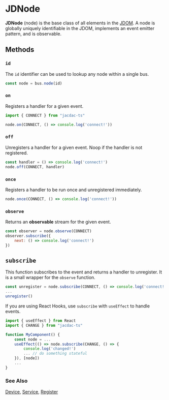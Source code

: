 # JDNode

**JDNode** (node) is the base class of all elements in the [JDOM](/clients/javascript/jdom/).
A node is globally uniquely identifiable in the JDOM,
implements an event emitter pattern, and is observable.

## Methods

### ``id``

The ``id`` identifier can be used to lookup any node within a single bus.

```javascript
const node = bus.node(id)
```

### ``on``

Registers a handler for a given event.

```javascript
import { CONNECT } from "jacdac-ts"

node.on(CONNECT, () => console.log('connect!'))
```

### ``off``

Unregisters a handler for a given event. Noop if the handler is not registered.

```javascript
const handler = () => console.log('connect!')
node.off(CONNECT, handler)
```

### ``once``

Registers a handler to be run once and unregistered immediately.

```javascript
node.once(CONNECT, () => console.log('connect!'))
```

### ``observe``

Returns an **observable** stream for the given event. 

```javascript
const observer = node.observe(CONNECT)
observer.subscribe({
    next: () => console.log('connect!')
})
```

## ``subscribe``

This function subscribes to the event and returns a handler to unregister.
It is a small wrapper for the ``observe`` function.

```javascript
const unregister = node.subscribe(CONNECT, () => console.log('connect!'))
...
unregister()
```

If you are using React Hooks, use ``subscribe`` with ``useEffect`` to handle events.

```typescript
import { useEffect } from React
import { CHANGE } from "jacdac-ts"

function MyComponent() {
    const node = ...
    useEffect(() => node.subscribe(CHANGE, () => {
        console.log('changed!')
        ... // do something stateful
    }), [node])
    ...
}
```

### See Also

[Device](/clients/javascript/jdom/device/), [Service](/clients/javascript/jdom/service/), [Register](/clients/javascript/jdom/register/)